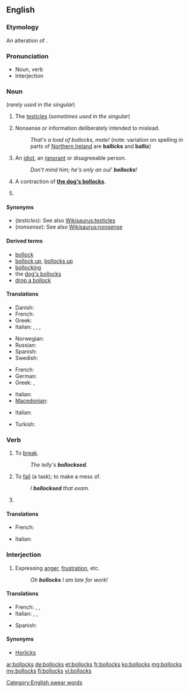 ==English==

{{rfc|noun and verb senses use very non-standard formatting I'm not certain how to fix}}

===Etymology===
An alteration of {{term|ballocks|lang=en}}.

===Pronunciation===
* Noun, verb {{audio|en-uk-Bollocks1.ogg|Audio (UK)}}
* Interjection {{audio|en-uk-Bollocks2.ogg|Audio (UK)}}

===Noun===
{{en-noun|bollocks}} (''rarely used in the singular'')

# {{British|vulgar}} The [[testicle]]s (''sometimes used in the singular'')
# {{British|vulgar}} Nonsense or information deliberately intended to mislead.
#: ''That's a load of bollocks, mate!'' (note: variation on spelling in parts of [[Northern Ireland]] are '''ballicks''' and '''ballix''')
# {{context|Ireland|vulgar}} An [[idiot]], an [[ignorant]] or disagreeable person.
#: ''Don't mind him; he's only an oul' '''bollocks'''!''
# {{British|vulgar}} A contraction of '''[[dog's bollocks|the dog's bollocks]]'''.
# {{plural of|bollock}}

====Synonyms====
* (''testicles''): See also [[Wikisaurus:testicles]]
* (''nonsense''): See also [[Wikisaurus:nonsense]]

====Derived terms====
* [[bollock]]
* [[bollock up]], [[bollocks up]]
* [[bollocking]]
* the [[dog's bollocks]]
* [[drop a bollock]]

====Translations====
{{trans-top|testicles}}
* Danish: {{t-|da|nosser|c|p}}
* French: {{t+|fr|couilles|f|p}}
* Greek: {{t|el|αρχίδια|p}}
* Italian: {{t+|it|testicoli|m|p}},  {{qualifier|vulgar, slang}} {{t+|it|coglioni|p}},  {{qualifier|vulgar, slang}} {{t+|it|palle|m|p}},  {{qualifier|vulgar, slang}} {{t+|it|balle|m|p}}
{{trans-mid}}
* Norwegian: {{t-|no|pokker}}
* Russian: {{t+|ru|ерунда}}
* Spanish: {{t-|es|cojones}}
* Swedish: {{t+|sv|balle}}
{{trans-bottom}}

{{trans-top|nonsense or information deliberately intended to mislead}}
* French: {{t+|fr|conneries|f|p}}
* German: {{t|de|Quatsch mit Soße}}
* Greek: {{t-|el|κολοκυθάκια με την ρίγανη|tr=kolokythákia me tin rígani}},  {{t-|el|μαλακίες}}
{{trans-mid}}
* Italian: {{t|it|coglionata|f}}
* [[Macedonian]]: {{t-|mk|тикви со расол|tr=tíkvi so rásol}}
{{trans-bottom}}

{{trans-top|an idiot or disagreeable person}}
* Italian: {{qualifier|vulgar, slang}} {{t+|it|coglione|m}}
{{trans-mid}}
* Turkish: {{t|tr|saçma}}
{{trans-bottom}}

===Verb===
{{en-verb|bollockses|bollocksing|bollocksed}}

# {{transitive|British|taboo|slang}} To [[break]].
#: ''The telly's '''bollocksed'''.''
# {{transitive|British|taboo|slang}} To [[fail]] (a task); to make a mess of.
#: ''I '''bollocksed''' that exam.''
# {{third-person singular of|bollock}}

====Translations====
{{trans-top|to break}}
{{trans-mid}}
{{trans-bottom}}

{{trans-top|to fail (a task)}}
* French: {{t|fr|foirer}}
{{trans-mid}}
* Italian: {{t|it|incasinare}}
{{trans-bottom}}

===Interjection===
{{en-interj}}

# {{British|taboo|slang}} Expressing [[anger]], [[frustration]], etc.
#: ''Oh '''bollocks''' I am late for work!''

====Translations====
{{trans-top|expressing anger, frustration}}
* French: {{t|fr|les boules}},  {{t+|fr|merde}},  {{t+|fr|putain}}
* Italian: {{t|it|puttana|f}}, {{t|it|merda|f}}, {{t|it|cazzo|m}}
{{trans-mid}}
* Spanish: {{t|es|chingados}}
{{trans-bottom}}

====Synonyms====
* [[Horlicks]] {{qualifier|euphemism}}

[[Category:English swear words]]

[[ar:bollocks]]
[[de:bollocks]]
[[et:bollocks]]
[[fr:bollocks]]
[[ko:bollocks]]
[[mg:bollocks]]
[[my:bollocks]]
[[fi:bollocks]]
[[vi:bollocks]]